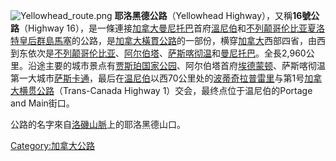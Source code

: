 [[File:Yellowhead_route.png|right]]
'''耶洛黑德公路'''（Yellowhead Highway），又稱'''16號公路'''（Highway 16），是一條連接[[加拿大|加拿大]][[曼尼托巴|曼尼托巴]]首府[[溫尼伯|溫尼伯]]和[[不列颠哥伦比亚|不列颠哥伦比亚]][[夏洛特皇后群島|夏洛特皇后群島]][[馬塞|馬塞]]的公路，是[[加拿大橫貫公路|加拿大橫貫公路]]的一部份，横穿[[加拿大|加拿大]]西部四省，由西到东依次是[[不列颠哥伦比亚|不列颠哥伦比亚]]、[[阿尔伯塔|阿尔伯塔]]、[[萨斯喀彻温|萨斯喀彻温]]和[[曼尼托巴|曼尼托巴]]。全長2,960公里。沿途主要的城市景点有[[贾斯珀国家公园|贾斯珀国家公园]]、阿尔伯塔首府[[埃德蒙顿|埃德蒙顿]]、萨斯喀彻温第一大城市[[萨斯卡通|萨斯卡通]]，最后在[[温尼伯|温尼伯]]以西70公里处的[[波蒂奇拉普雷里|波蒂奇拉普雷里]]与第1号[[加拿大横贯公路|加拿大横贯公路]]（Trans-Canada Highway 1）交会，最终点位于温尼伯的Portage and Main街口。

公路的名字來自[[洛磯山脈|洛磯山脈]]上的耶洛黑德山口。

[[Category:加拿大公路|Category:加拿大公路]]